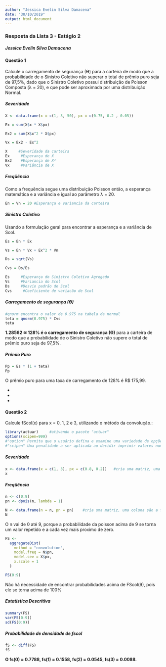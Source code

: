 ```yaml
---
author: "Jessica Evelin Silva Damacena"
date: "30/10/2019"
output: html_document
---
```

### **Resposta da Lista 3 - Estágio 2**
##### **Jessica Evelin Silva Damacena**

#### **Questão 1**

Calcule o carregamento de segurança (Ɵ) para a carteira de modo que a probabilidade de o Sinistro Coletivo não superar o total de prêmio puro seja de 97,5%, dado que o Sinistro Coletivo possui distribuição de Poisson Composta (λ = 20), e que pode ser aproximada por uma distribuição Normal.

##### **Severidade**
```r
X <- data.frame(x = c(1, 3, 50), px = c(0.75, 0.2 , 0.05))

Ex = sum(X$x * X$px)

Ex2 = sum(X$x^2 * X$px)

Vx = Ex2 - Ex^2
```

```r
X     #Severidade da carteira
Ex     #Esperança de X
Ex2    #Esperança de X²
Vx     #Variância de X
```


##### **Freqüência**
Como a frequência segue uma distribuição Poisson então, a esperança matemática e a variância e igual ao parâmetro λ = 20.
```r
En = Vn = 20 #Esperança e variancia da carteira
```


##### **Sinistro Coletivo**
Usando a formulação geral para encontrar a esperança e a variância de Scol.
```r
Es = En * Ex

Vs = En * Vx + Ex^2 * Vn

Ds = sqrt(Vs)

Cvs = Ds/Es
```

```r
Es     #Esperança do Sinistro Coletivo Agregado
Vs     #Variancia do Scol
Ds     #Desvio padrão de Scol
Cvs     #Coeficiente de variacão de Scol
```


##### **Carregamento de segurança (Ɵ)**
```r
#qnorm encontra o valor de 0.975 na tabela da normal
teta = qnorm(0.975) * Cvs
teta
```
**1.28562 ≅ 128% é o carregamento de segurança (Ɵ)** para a carteira de modo que a probabilidade de o Sinistro Coletivo não supere o total de prêmio puro seja de 97,5%.


##### **Prêmio Puro**
```r
Pp = Es * (1 + teta)
Pp
```
O prêmio puro para uma taxa de carregamento de 128% é R$ 175,99.


-
-
-


#### **Questão 2**
Calcule fScol(x) para x = 0, 1, 2 e 3, utilizando o método da convolução.:
```r
library(actuar)     #ativando o pacote "actuar"
options(scipen=999)     
#"option" Permita que o usuário defina e examine uma variedade de opções globais que afetam a maneira como R calcula e exibe seus resultados.
#"scipen" Uma penalidade a ser aplicada ao decidir imprimir valores numéricos em notação fixa ou exponencial. 
```

##### **Severidade**
```r
x <- data.frame(x = c(1, 3), px = c(0.8, 0.2))   #cria uma matriz, uma coluna são os valores da severidade e a outra a probabilidade que ela ocorre.
x
```


##### **Freqüência**
```r
n <- c(0:9)
pn <- dpois(n, lambda = 1)  

N <- data.frame(n = n, pn = pn)    #cria uma matriz, uma coluna são a frequência dos sinistros e a outra a probabilidade que ela ocorre.
N
```
O n vai de 0 até 9, porque a probabilidade da poisson acima de 9 se torna um valor repetido e a cada vez mais proximo de zero.


```r
FS <-
  aggregateDist(
    method = "convolution",
    model.freq = N$pn,
    model.sev = X$px,
    x.scale = 1
  )

FS(0:9)
```
Não há necessidade de encontrar probabilidades acima de FScol(9), pois ele se torna acima de 100%


##### **Estatistica Descritiva**
```r
summary(FS)
var(FS(0:9))
sd(FS(0:9))
```


##### **Probabilidade de densidade de fscol**
```r
fS <- diff(FS)
fS
```
**O fs(0) = 0.7788, fs(1) = 0.1558, fs(2) = 0.0545, fs(3) = 0.0088.**